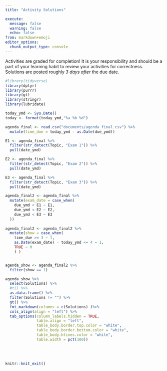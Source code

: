 ```yaml
---
title: "Activity Solutions"

execute:
  message: false
  warning: false
  echo: false
from: markdown+emoji
editor_options: 
  chunk_output_type: console
---
```


Activities are graded for completion! It is your responsibility and should be a part of your learning habit to review your activities for correctness. Solutions are posted roughly *3 days after* the due date.

```r
#library(tidyverse)
library(dplyr)
library(purrr)
library(gt)
library(stringr)
library(lubridate)

today_ymd <- Sys.Date()
today <- format(today_ymd,"%a %b %d")

agenda_final <- read.csv("documents/agenda_final.csv") %>% 
  mutate(time_due = today_ymd - as.Date(due_ymd))

E1 <- agenda_final %>% 
  filter(str_detect(Topic, "Exam 1")) %>% 
  pull(date_ymd)

E2 <- agenda_final %>% 
  filter(str_detect(Topic, "Exam 2")) %>% 
  pull(date_ymd)

E3 <- agenda_final %>% 
  filter(str_detect(Topic, "Exam 3")) %>% 
  pull(date_ymd)

agenda_final2 <- agenda_final %>% 
  mutate(exam_date = case_when(
    due_ymd < E1 ~ E1,
    due_ymd < E2 ~ E2,
    due_ymd < E3 ~ E3
  ))
  
agenda_final2 <- agenda_final2 %>% 
  mutate(show = case_when(
    time_due >= 3 ~ 1,
    as.Date(exam_date) - today_ymd <= 4 ~ 1,
    TRUE ~ 0
    ) )


agenda_show <- agenda_final2 %>% 
  filter(show == 1)

```

```r
agenda_show %>% 
  select(Solutions) %>% 
  #t() %>% 
  as.data.frame() %>% 
  filter(Solutions != "") %>% 
  gt() %>% 
  fmt_markdown(columns = c(Solutions) )%>%
  cols_align(align = "left") %>% 
  tab_options(column_labels.hidden = TRUE,
              table.align = "left",
              table_body.border.top.color = "white",
              table_body.border.bottom.color = "white",
              table_body.hlines.color = "white",
              table.width = pct(100))

```

<br><br>

```r
knitr::knit_exit()
```

<!-- -   [Solution - textbook exercises](documents/solutions/solution_textbook.html) -->

<!-- -   [Solution - Activity 01](documents/solutions/solution_act_01.html) -->

<!-- -   [Solution - Activity 02](documents/solutions/solution_act_02.html) -->

<!-- -   [Solution - Activity 03](documents/solutions/solution_act_03.html) -->

<!-- -   [Solution - Activity 04](documents/solutions/solution_act_04.html) -->

<!-- -   [Solution - Activity 05](documents/solutions/solution_act_05.html) -->

<!-- -   [Solution - Activity 06](documents/solutions/solution_act_06.html) -->

<!-- -   [Solution - Activity 07](documents/solutions/solution_act_07.html) -->

<!-- -   [Solution - Activity 08](documents/solutions/solution_act_08.html) -->

<!-- -   [Solution - Activity 09](documents/solutions/solution_act_09.html) -->

<!-- -   [Solution - Activity 10](documents/solutions/solution_act_10.html) -->

<!-- -   [Solution - Activity 11](documents/solutions/solution_act_11.html) -->

<!-- -   [Solution - Activity 12](documents/solutions/solution_act_12.pdf) -->

<!-- -   [Solution - Activity 13](documents/solutions/solution_act_13.pdf) -->

<!-- -   [Solution - Activity 14](documents/solutions/solution_act_14.pdf) -->

<!-- -   [Solution - Activity 15](documents/solutions/solution_act_15.pdf) -->

<!-- -   [Solution - Activity 16](documents/solutions/solution_act_16.pdf) -->

<!-- -   [Solution - Activity 17](documents/solutions/solution_act_17.html) -->

<!-- -   [Solution - Activity 18](documents/solutions/solution_act_18.pdf) -->

<!-- -   [Solution - Activity 19](documents/solutions/solution_act_19.html) -->

<!-- -   [Solution - Activity 20](documents/solutions/solution_act_20.html) -->

<!-- -   [Solution - Activity 21](documents/solutions/solution_act_21.html) -->
